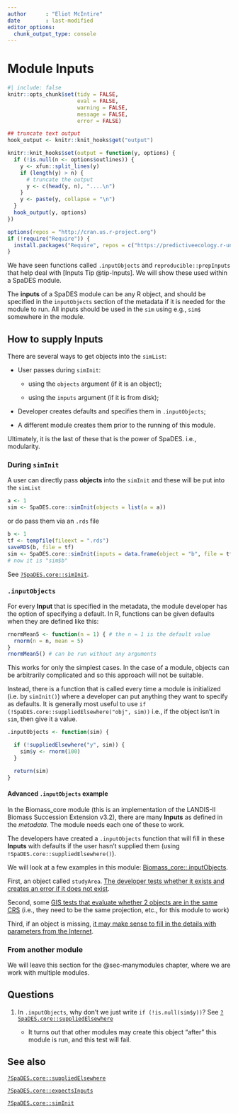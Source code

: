 ```yaml
---
author      : "Eliot McIntire"
date        : last-modified
editor_options:
  chunk_output_type: console
---
```


# Module Inputs {#sec-moduleinputs}

```r
#| include: false
knitr::opts_chunk$set(tidy = FALSE, 
                      eval = FALSE,
                      warning = FALSE, 
                      message = FALSE, 
                      error = FALSE)

## truncate text output
hook_output <- knitr::knit_hooks$get("output")

knitr::knit_hooks$set(output = function(y, options) {
  if (!is.null(n <- options$outlines)) {
    y <- xfun::split_lines(y)
    if (length(y) > n) {
      # truncate the output
      y <- c(head(y, n), "....\n")
    }
    y <- paste(y, collapse = "\n")
  }
  hook_output(y, options)
})

options(repos = "http://cran.us.r-project.org")
if (!require("Require")) {
  install.packages("Require", repos = c("https://predictiveecology.r-universe.dev", getOption("repos")))
}

```

We have seen functions called `.inputObjects` and
`reproducible::prepInputs` that help deal with [Inputs Tip @tip-Inputs].
We will show these used within a SpaDES module.

::: {#tip-Inputs .callout-tip}
The **inputs** of a SpaDES module can be any R object, and should be
specified in the `inputObjects` section of the metadata if it is needed
for the module to run. All inputs should be used in the `sim` using
e.g., `sim$` somewhere in the module.
:::

## How to supply **Inputs**

There are several ways to get objects into the `simList`:

-   User passes during `simInit`:

    -   using the `objects` argument (if it is an object);

    -   using the `inputs` argument (if it is from disk);

-   Developer creates defaults and specifies them in `.inputObjects`;

-   A different module creates them prior to the running of this module.

Ultimately, it is the last of these that is the power of SpaDES. i.e.,
modularity.

### During `simInit`

A user can directly pass **objects** into the `simInit` and these will
be put into the `simList`

```r
a <- 1
sim <- SpaDES.core::simInit(objects = list(a = a))
```

or do pass them via an `.rds` file

```r
b <- 1
tf <- tempfile(fileext = ".rds")
saveRDS(b, file = tf)
sim <- SpaDES.core::simInit(inputs = data.frame(object = "b", file = tf))
# now it is "sim$b"
```

See
[`?SpaDES.core::simInit`](https://rdrr.io/cran/SpaDES.core/man/suppliedElsewhere.html).

### `.inputObjects`

For every **Input** that is specified in the metadata, the module
developer has the option of specifying a default. In R, functions can be
given defaults when they are defined like this:

```r
rnormMean5 <- function(n = 1) { # the n = 1 is the default value
  rnorm(n = n, mean = 5)
}
rnormMean5() # can be run without any arguments
```

This works for only the simplest cases. In the case of a module, objects
can be arbitrarily complicated and so this approach will not be
suitable.

Instead, there is a function that is called every time a module is
initialized (i.e. by `simInit()`) where a developer can put anything
they want to specify as defaults. It is generally most useful to use
`if (!SpaDES.core::suppliedElsewhere("obj", sim))` i.e., if the object
isn't in `sim`, then give it a value.

```r
.inputObjects <- function(sim) {

  if (!suppliedElsewhere("y", sim)) {
    sim$y <- rnorm(100)
  }

  return(sim)
}
```

#### Advanced `.inputObjects` example

In the Biomass_core module (this is an implementation of the LANDIS-II
Biomass Succession Extension v3.2), there are many **Inputs** as defined
in the *metadata*. The module needs each one of these to work.

The developers have created a `.inputObjects` function that will fill in
these **Inputs** with defaults if the user hasn't supplied them (using
`!SpaDES.core::suppliedElsewhere()`).

We will look at a few examples in this module:
[Biomass_core::.inputObjects](https://github.com/PredictiveEcology/Biomass_core/blob/d5c214b69f35e7a9f57c59ca7d08329b49328e86/Biomass_core.R#L1964).

First, an object called `studyArea`. [The developer tests whether it
exists and creates an error if it does not
exist](https://github.com/PredictiveEcology/Biomass_core/blob/d5c214b69f35e7a9f57c59ca7d08329b49328e86/Biomass_core.R#L1972).

Second, some [GIS tests that evaluate whether 2 objects are in the same
CRS](https://github.com/PredictiveEcology/Biomass_core/blob/d5c214b69f35e7a9f57c59ca7d08329b49328e86/Biomass_core.R#L2052)
(i.e., they need to be the same projection, etc., for this module to
work)

Third, if an object is missing, [it may make sense to fill in the
details with parameters from the
Internet](https://github.com/PredictiveEcology/Biomass_core/blob/d5c214b69f35e7a9f57c59ca7d08329b49328e86/Biomass_core.R#L2066).

### From another module

We will leave this section for the @sec-manymodules chapter, where we
are work with multiple modules.

## Questions

1.  In `.inputObjects`, why don't we just write `if (!is.null(sim$y))`?
    See
    [`?SpaDES.core::suppliedElsewhere`](https://rdrr.io/cran/SpaDES.core/man/suppliedElsewhere.html)

    -   It turns out that other modules may create this object "after"
        this module is run, and this test will fail.

## See also

[`?SpaDES.core::suppliedElsewhere`](https://rdrr.io/cran/SpaDES.core/man/suppliedElsewhere.html)

[`?SpaDES.core::expectsInputs`](https://rdrr.io/cran/SpaDES.core/man/expectsInputs.html)

[`?SpaDES.core::simInit`](https://rdrr.io/cran/SpaDES.core/man/simInit.html)
